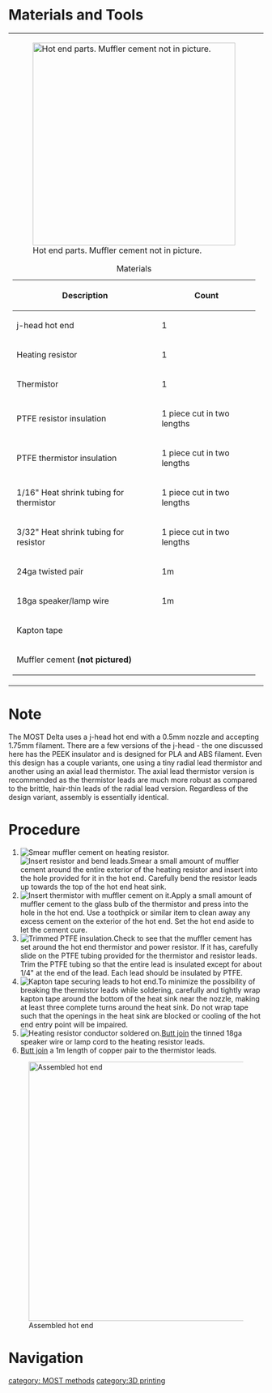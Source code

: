 {{MOST}}
{{MOST-RepRap}}

=Materials and Tools=
{| style="margin:auto"
|-style="vertical-align:top;"
|[[File:MOST_j-head_material.JPG|thumb|400px|alt=Assembled hot end|Hot end parts. Muffler cement not in picture.]]
{|class="wikitable" style="margin:auto"
|+Materials
!Description
!Count
|-
|j-head hot end
|1
|-
|Heating resistor
|1
|-
|Thermistor
|1
|-
|PTFE resistor insulation
|1 piece cut in two lengths
|-
|PTFE thermistor insulation
|1 piece cut in two lengths
|-
|1/16" Heat shrink tubing for thermistor
|1 piece cut in two lengths
|-
|3/32" Heat shrink tubing for resistor
|1 piece cut in two lengths
|-
|24ga twisted pair
|1m
|-
|18ga speaker/lamp wire
|1m
|-
|colspan="2"|Kapton tape
|-
|colspan="2"|Muffler cement '''(not pictured)'''
|}
|
|[[File:MOST_j-head_tools.JPG|thumb|400px|alt=Tools for assembly|Necessary tools.]]
{|class="wikitable" style="margin:auto"
|+Tools
|-
|Soldering supplies '''(not pictured'''
|-
|Wire strippers '''(not pictured'''
|-
|Stick
|-
|Precision knife
|}
|}

=Note=
The MOST Delta uses a j-head hot end with a 0.5mm nozzle and accepting 1.75mm filament. There are a few versions of the j-head - the one discussed here has the PEEK insulator and is designed for PLA and ABS filament. Even this design has a couple variants, one using a tiny radial lead thermistor and another using an axial lead thermistor. The axial lead thermistor version is recommended as the thermistor leads are much more robust as compared to the brittle, hair-thin leads of the radial lead version. Regardless of the design variant, assembly is essentially identical.

=Procedure=
# [[File:MOST_Delta_001.JPG|thumb|right|Smear muffler cement on heating resistor.]][[File:MOST_Delta_002.JPG|thumb|right|Insert resistor and bend leads.]]Smear a small amount of muffler cement around the entire exterior of the heating resistor and insert into the hole provided for it in the hot end. Carefully bend the resistor leads up towards the top of the hot end heat sink.{{clear}}
# [[File:MOST_Delta_003.JPG|thumb|right|Insert thermistor with muffler cement on it.]]Apply a small amount of muffler cement to the glass bulb of the thermistor and press into the hole in the hot end. Use a toothpick or similar item to clean away any excess cement on the exterior of the hot end. Set the hot end aside to let the cement cure.{{clear}}
# [[File:MOST_Delta_004_NEW.JPG|thumb|right|Trimmed PTFE insulation.]]Check to see that the muffler cement has set around the hot end thermistor and power resistor. If it has, carefully slide on the PTFE tubing provided for the thermistor and resistor leads. Trim the PTFE tubing so that the entire lead is insulated except for about 1/4" at the end of the lead. Each lead should be insulated by PTFE.
# [[File:MOST_Delta_005_NEW.JPG|thumb|right|Kapton tape securing leads to hot end.]]To minimize the possibility of breaking the thermistor leads while soldering, carefully and tightly wrap kapton tape around the bottom of the heat sink near the nozzle, making at least three complete turns around the heat sink. Do not wrap tape such that the openings in the heat sink are blocked or cooling of the hot end entry point will be impaired.{{clear}}
# [[File:MOST_Delta_004.JPG|thumb|right|Heating resistor conductor soldered on.]][[Soldering_and_Tinning:MOST|Butt join]] the tinned 18ga speaker wire or lamp cord to the heating resistor leads.{{clear}}
# [[Soldering_and_Tinning:MOST#Butt_Solder_Joints|Butt join]] a 1m length of copper pair to the thermistor leads.
[[File:MOST_Delta_006.JPG|thumb|512px|center|alt=Assembled hot end|Assembled hot end]]

=Navigation=
{{template:MOST Delta Nav}}

[[category: MOST methods]]
[[category:3D printing]]